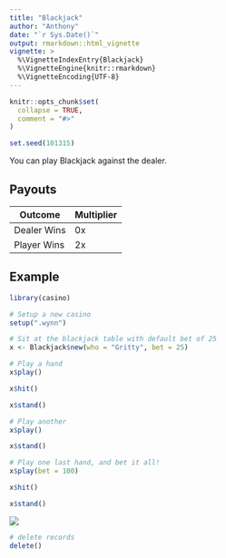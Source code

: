 ```yaml
---
title: "Blackjack"
author: "Anthony"
date: "`r Sys.Date()`"
output: rmarkdown::html_vignette
vignette: >
  %\VignetteIndexEntry{Blackjack}
  %\VignetteEngine{knitr::rmarkdown}
  %\VignetteEncoding{UTF-8}
---
```


```r
knitr::opts_chunk$set(
  collapse = TRUE,
  comment = "#>"
)

set.seed(101315)
```

You can play Blackjack against the dealer.

## Payouts

Outcome | Multiplier
--- | ---
Dealer Wins | 0x
Player Wins | 2x


## Example

```r
library(casino)

# Setup a new casino
setup(".wynn")

# Sit at the blackjack table with default bet of 25
x <- Blackjack$new(who = "Gritty", bet = 25)

# Play a hand
x$play()

x$hit()

x$stand()

# Play another
x$play()

x$stand()

# Play one last hand, and bet it all!
x$play(bet = 100)

x$hit()

x$stand()
```

![](https://media.giphy.com/media/1rK7WULnc8YgdmVIBz/giphy.gif)

```r
# delete records
delete()
```

